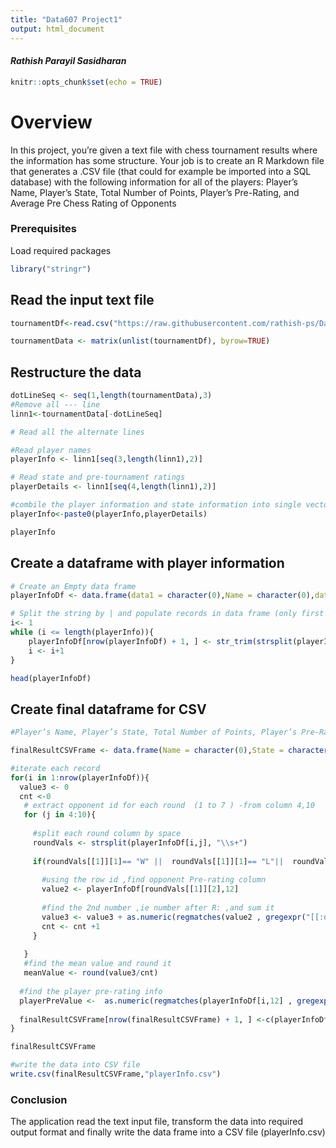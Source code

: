 ```yaml
---
title: "Data607 Project1"
output: html_document
---
```

#### ***Rathish Parayil Sasidharan***

```r
knitr::opts_chunk$set(echo = TRUE)
```

# Overview

In this project, you’re given a text file with chess tournament results where the information has some structure.  Your job is to create an R Markdown file that generates a .CSV file (that could for example be imported into a SQL database) with the following information for all of the players: Player’s Name, Player’s State, Total Number of Points, Player’s Pre-Rating, and Average Pre Chess Rating of Opponents 



### Prerequisites
Load required packages
```r
library("stringr")

```


## Read the input text file
```r

tournamentDf<-read.csv("https://raw.githubusercontent.com/rathish-ps/Data607-Assignment/main/tournamentinfo.txt",header=FALSE)

tournamentData <- matrix(unlist(tournamentDf), byrow=TRUE)

```


## Restructure the data
```r
dotLineSeq <- seq(1,length(tournamentData),3)
#Remove all --- line 
linn1<-tournamentData[-dotLineSeq]

# Read all the alternate lines 

#Read player names
playerInfo <- linn1[seq(3,length(linn1),2)]

# Read state and pre-tournament ratings
playerDetails <- linn1[seq(4,length(linn1),2)]

#combile the player information and state information into single vector
playerInfo<-paste0(playerInfo,playerDetails)

playerInfo


```

## Create a dataframe with player information

```r
# Create an Empty data frame 
playerInfoDf <- data.frame(data1 = character(0),Name = character(0),data3= character(0),Round1= character(0),Round2= character(0),Round3= character(0),Round4= character(0),Round5= character(0),Round6= character(0),Round7= character(0),state= character(0),data12= character(0))

# Split the string by | and populate records in data frame (only first 12 columns)
i<- 1
while (i <= length(playerInfo)){
    playerInfoDf[nrow(playerInfoDf) + 1, ] <- str_trim(strsplit(playerInfo[i],"|",fixed=TRUE)[[1]])[1:12]
    i <- i+1
}

head(playerInfoDf)

```



## Create final dataframe for CSV
```r
#Player’s Name, Player’s State, Total Number of Points, Player’s Pre-Rating, and Average Pre Chess Rating of Opponents 

finalResultCSVFrame <- data.frame(Name = character(0),State = character(0),TotalPoints= character(0),PreRating= character(0),AvgRatingOfOpp= character(0))

#iterate each record
for(i in 1:nrow(playerInfoDf)){
  value3 <- 0
  cnt <-0
   # extract opponent id for each round  (1 to 7 ) -from column 4,10
   for (j in 4:10){
     
     #split each round column by space
     roundVals <- strsplit(playerInfoDf[i,j], "\\s+")
     
     if(roundVals[[1]][1]== "W" ||  roundVals[[1]][1]== "L"||  roundVals[[1]][1]== "D"){
       
       #using the row id ,find opponent Pre-rating column
       value2 <- playerInfoDf[roundVals[[1]][2],12]
       
       #find the 2nd number ,ie number after R: ,and sum it
       value3 <- value3 + as.numeric(regmatches(value2 , gregexpr("[[:digit:]]+", value2 ))[[1]][2])
       cnt <- cnt +1
     }
     
   }
   #find the mean value and round it
   meanValue <- round(value3/cnt)
 
  #find the player pre-rating info  
  playerPreValue <-  as.numeric(regmatches(playerInfoDf[i,12] , gregexpr("[[:digit:]]+", playerInfoDf[i,12] ))[[1]][2])
  
  finalResultCSVFrame[nrow(finalResultCSVFrame) + 1, ] <-c(playerInfoDf[i,'Name'],playerInfoDf[i,'state'],playerInfoDf[i,'data3'],playerPreValue,meanValue)
}

finalResultCSVFrame

#write the data into CSV file
write.csv(finalResultCSVFrame,"playerInfo.csv")
```


### Conclusion

The application read the text input file, transform the data into required output format and finally write the data frame into a CSV file (playerInfo.csv)  



